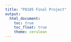 ```yaml
---
title: "P8105 Final Project"
output: 
  html_document:
    toc: true
    toc_float: true
    theme: cerulean
---
```


# 


